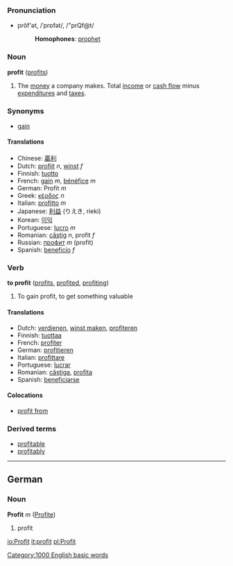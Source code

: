 ===Pronunciation===
*prŏf'ət, /ˈprɒfət/, /"prQf@t/
*:'''Homophones''': [[prophet]]

=== Noun ===
'''profit''' ([[profits]])

#The [[money]] a company makes. Total [[income]] or [[cash flow]] minus [[expenditure]]s and [[tax]]es.

===Synonyms===
*[[gain]]

====Translations====
*Chinese: [[贏利]]
*Dutch: [[profijt]] ''n'', [[winst]] ''f''
*Finnish: [[tuotto]]
*French: [[gain]] ''m'', [[bénéfice]] ''m''
*German: Profit ''m''
*Greek: [[κέρδος]] ''n''
*Italian: [[profitto]] ''m''
*Japanese: [[利益]] (りえき, rieki)
*Korean: [[이익]]
*Portuguese: [[lucro]] ''m''
*Romanian: [[câştig]] ''n'', profit ''f''
*Russian: [[профит]] ''m'' (profit)
*Spanish: [[beneficio]] ''f''

=== Verb ===
'''to profit''' ([[profits]], [[profited]], [[profiting]])

#To gain profit, to get something valuable

====Translations====
*Dutch: [[verdienen]], [[winst maken]], [[profiteren]]
*Finnish: [[tuottaa]]
*French: [[profiter]]
*German: [[profitieren]]
*Italian: [[profittare]]
*Portuguese: [[lucrar]]
*Romanian: [[câştiga]], [[profita]]
*Spanish: [[beneficiarse]]

====Colocations====
*[[profit from]]

===Derived terms===
*[[profitable]]
*[[profitably]]

----

==German==
===Noun===
'''Profit''' ''m'' ([[Profite]])

# profit

[[Category:1000 English basic words]]

[[io:Profit]]
[[it:profit]]
[[pl:Profit]]